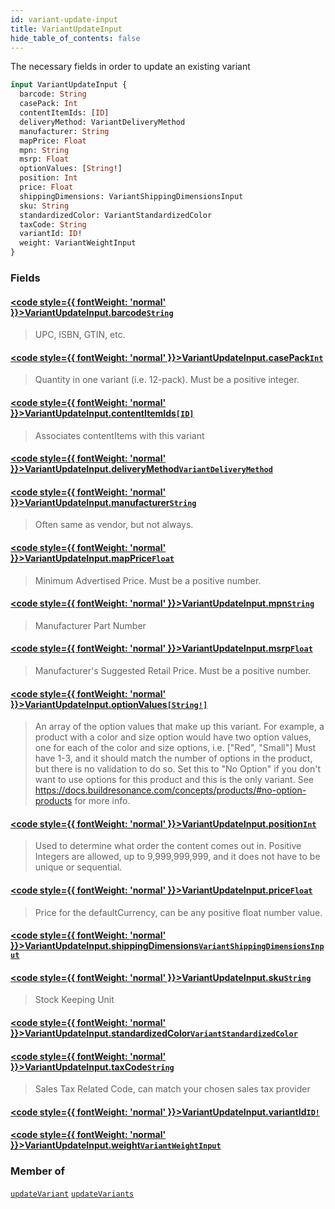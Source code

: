 ```yaml
---
id: variant-update-input
title: VariantUpdateInput
hide_table_of_contents: false
---
```








The necessary fields in order to update an existing variant

```graphql
input VariantUpdateInput {
  barcode: String
  casePack: Int
  contentItemIds: [ID]
  deliveryMethod: VariantDeliveryMethod
  manufacturer: String
  mapPrice: Float
  mpn: String
  msrp: Float
  optionValues: [String!]
  position: Int
  price: Float
  shippingDimensions: VariantShippingDimensionsInput
  sku: String
  standardizedColor: VariantStandardizedColor
  taxCode: String
  variantId: ID!
  weight: VariantWeightInput
}
```


### Fields

#### [<code style={{ fontWeight: 'normal' }}>VariantUpdateInput.<b>barcode</b></code>](#)<Bullet />[`String`](/demand/api/graphql-admin/reference/scalars/string) <Badge class="secondary" text="scalar"/>
> UPC, ISBN, GTIN, etc.
> 

#### [<code style={{ fontWeight: 'normal' }}>VariantUpdateInput.<b>casePack</b></code>](#)<Bullet />[`Int`](/demand/api/graphql-admin/reference/scalars/int) <Badge class="secondary" text="scalar"/>
> Quantity in one variant (i.e. 12-pack). Must be a positive integer.
> 

#### [<code style={{ fontWeight: 'normal' }}>VariantUpdateInput.<b>contentItemIds</b></code>](#)<Bullet />[`[ID]`](/demand/api/graphql-admin/reference/scalars/id) <Badge class="secondary" text="list"/> <Badge class="secondary" text="scalar"/>
> Associates contentItems with this variant
> 

#### [<code style={{ fontWeight: 'normal' }}>VariantUpdateInput.<b>deliveryMethod</b></code>](#)<Bullet />[`VariantDeliveryMethod`](/demand/api/graphql-admin/reference/enums/variant-delivery-method) <Badge class="secondary" text="enum"/>
> 
> 

#### [<code style={{ fontWeight: 'normal' }}>VariantUpdateInput.<b>manufacturer</b></code>](#)<Bullet />[`String`](/demand/api/graphql-admin/reference/scalars/string) <Badge class="secondary" text="scalar"/>
> Often same as vendor, but not always.
> 

#### [<code style={{ fontWeight: 'normal' }}>VariantUpdateInput.<b>mapPrice</b></code>](#)<Bullet />[`Float`](/demand/api/graphql-admin/reference/scalars/float) <Badge class="secondary" text="scalar"/>
> Minimum Advertised Price. Must be a positive number.
> 

#### [<code style={{ fontWeight: 'normal' }}>VariantUpdateInput.<b>mpn</b></code>](#)<Bullet />[`String`](/demand/api/graphql-admin/reference/scalars/string) <Badge class="secondary" text="scalar"/>
> Manufacturer Part Number
> 

#### [<code style={{ fontWeight: 'normal' }}>VariantUpdateInput.<b>msrp</b></code>](#)<Bullet />[`Float`](/demand/api/graphql-admin/reference/scalars/float) <Badge class="secondary" text="scalar"/>
> Manufacturer's Suggested Retail Price. Must be a positive number.
> 

#### [<code style={{ fontWeight: 'normal' }}>VariantUpdateInput.<b>optionValues</b></code>](#)<Bullet />[`[String!]`](/demand/api/graphql-admin/reference/scalars/string) <Badge class="secondary" text="list"/> <Badge class="secondary" text="scalar"/>
> An array of the option values that make up this variant.
For example, a product with a color and size option would have two option values,
one for each of the color and size options, i.e. ["Red", "Small"]
Must have 1-3, and it should match the number of options in the product, but there is no validation to do so.
Set this to "No Option" if you don't want to use options for this product and this is the only variant.
See https://docs.buildresonance.com/concepts/products/#no-option-products for more info.
> 

#### [<code style={{ fontWeight: 'normal' }}>VariantUpdateInput.<b>position</b></code>](#)<Bullet />[`Int`](/demand/api/graphql-admin/reference/scalars/int) <Badge class="secondary" text="scalar"/>
> Used to determine what order the content comes out in.
Positive Integers are allowed, up to 9,999,999,999, and it does not have to be unique or sequential.
> 

#### [<code style={{ fontWeight: 'normal' }}>VariantUpdateInput.<b>price</b></code>](#)<Bullet />[`Float`](/demand/api/graphql-admin/reference/scalars/float) <Badge class="secondary" text="scalar"/>
> Price for the defaultCurrency, can be any positive float number value.
> 

#### [<code style={{ fontWeight: 'normal' }}>VariantUpdateInput.<b>shippingDimensions</b></code>](#)<Bullet />[`VariantShippingDimensionsInput`](/demand/api/graphql-admin/reference/inputs/variant-shipping-dimensions-input) <Badge class="secondary" text="input"/>
> 
> 

#### [<code style={{ fontWeight: 'normal' }}>VariantUpdateInput.<b>sku</b></code>](#)<Bullet />[`String`](/demand/api/graphql-admin/reference/scalars/string) <Badge class="secondary" text="scalar"/>
> Stock Keeping Unit
> 

#### [<code style={{ fontWeight: 'normal' }}>VariantUpdateInput.<b>standardizedColor</b></code>](#)<Bullet />[`VariantStandardizedColor`](/demand/api/graphql-admin/reference/enums/variant-standardized-color) <Badge class="secondary" text="enum"/>
> 
> 

#### [<code style={{ fontWeight: 'normal' }}>VariantUpdateInput.<b>taxCode</b></code>](#)<Bullet />[`String`](/demand/api/graphql-admin/reference/scalars/string) <Badge class="secondary" text="scalar"/>
> Sales Tax Related Code, can match your chosen sales tax provider
> 

#### [<code style={{ fontWeight: 'normal' }}>VariantUpdateInput.<b>variantId</b></code>](#)<Bullet />[`ID!`](/demand/api/graphql-admin/reference/scalars/id) <Badge class="secondary" text="non-null"/> <Badge class="secondary" text="scalar"/>
> 
> 

#### [<code style={{ fontWeight: 'normal' }}>VariantUpdateInput.<b>weight</b></code>](#)<Bullet />[`VariantWeightInput`](/demand/api/graphql-admin/reference/inputs/variant-weight-input) <Badge class="secondary" text="input"/>
> 
> 



### Member of

[`updateVariant`](/demand/api/graphql-admin/reference/mutations/update-variant)  <Badge class="secondary" text="mutation"/><Bullet />[`updateVariants`](/demand/api/graphql-admin/reference/mutations/update-variants)  <Badge class="secondary" text="mutation"/>



